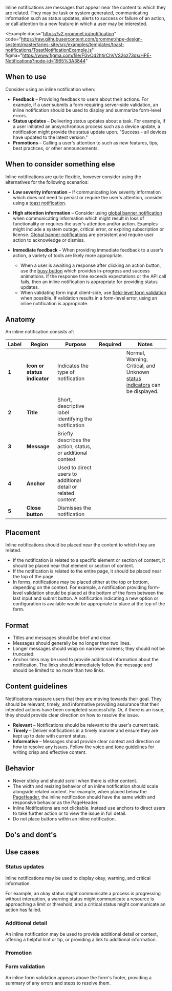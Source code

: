 
Inline notifications are messages that appear near the content to which they
are related. They may be task or system generated, communicating information
such as status updates, alerts to success or failure of an action, or call
attention to a new feature in which a user may be interested.

<Example
  docs="https://v2.grommet.io/notification"
  code="https://raw.githubusercontent.com/grommet/hpe-design-system/master/aries-site/src/examples/templates/toast-notifications/ToastNotificationExample.js"
  figma="https://www.figma.com/file/FGvOd2htjrChVVS2oz73ds/HPE-Notifications?node-id=1965%3A3844"
>
  <InlineNotificationExample />
</Example>

## When to use

Consider using an inline notification when:

- **Feedback** &ndash; Providing feedback to users about their actions. For
  example, if a user submits a form requiring server-side validation, an
  inline notification should be used to display and summarize form-level errors.
- **Status updates** &ndash; Delivering status updates about a task. For example,
  if a user initiated an ansynchronous process such as a device update, a
  notification might provide the status update upon. "Success - all devices have
  updated to the latest version."
- **Promotions** &ndash; Calling a user's attention to such as new features, tips,
  best practices, or other announcements.

## When to consider something else

Inline notifications are quite flexible, however consider using the alternatives
for the following scenarios:

- **Low severity information** &ndash; If communicating low severity information
  which does not need to persist or require the user's attention, consider using
  a [toast notification](/templates/toast-notifications).
- **High attention information** &ndash; Consider using [global banner notification](/templates/global-banner-notifications)
  when communicating information which might result in loss of functionality or
  requires the user's attention and/or action. Examples might include a system
  outage, critical error, or expiring subscription or license. [Global banner notifications](/templates/global-banner-notifications)
  are persistent and require user action to acknowledge or dismiss.
- **Immediate feedback** &ndash; When providing immediate feedback to a user's
  action, a variety of tools are likely more appropriate.

  - When a user is awaiting a response after clicking an action button, use the
    [busy button]() which provides in-progress and success animations. If the
    response time exceeds expectations or the API call fails, then an inline
    notification is appropriate for providing status updates.
  - When validating form input client-side, use [field-level form validation]()
    when possible. If validation results in a form-level error, using an inline
    notification is appropriate.

## Anatomy

An inline notification consists of:

| Label | Region                       | Purpose                                                      |                  Required                   | Notes                                                                                                                  |
| ----- | ---------------------------- | ------------------------------------------------------------ | :-----------------------------------------: | ---------------------------------------------------------------------------------------------------------------------- |
| **1** | **Icon or status indicator** | Indicates the type of notification                           | <Checkmark a11yTitle="true" size="small" /> | <span>Normal, Warning, Critical, and Unknown [status indicators](/templates/status-indicator) can be displayed.</span> |
| **2** | **Title**                    | Short, descriptive label identifying the notification        |                                             |                                                                                                                        |
| **3** | **Message**                  | Briefly describes the action, status, or additional context  | <Checkmark a11yTitle="true" size="small" /> |                                                                                                                        |
| **4** | **Anchor**                   | Used to direct users to additional detail or related content |                                             |                                                                                                                        |
| **5** | **Close button**             | Dismisses the notification                                   |                                             |                                                                                                                        |

## Placement

Inline notifications should be placed near the content to which they are
related.

- If the notification is related to a specific element or section of content,
  it should be placed near that element or section of content.
- If the notification is related to the entire page, it should be placed near
  the top of the page.
- In forms, notifications may be placed either at the top or bottom, depending
  on the context. For example, a notification providing form-level
  validation should be placed at the bottom of the form between the last input
  and submit button. A notification indicating a new option or configuration is
  available would be appropriate to place at the top of the form.

## Format

- Titles and messages should be brief and clear.
- Messages should generally be no longer than two lines.
- Longer messages should wrap on narrower screens; they should not be truncated.
- Anchor links may be used to provide additional information about the
  notification. The links should immediately follow the message and should be
  limited to no more than two links.

## Content guidelines

Notifications reassure users that they are moving towards their goal. They should
be relevant, timely, and informative providing assurance that their intended
actions have been completed successfully. Or, if there is an issue, they should
provide clear direction on how to resolve the issue.

- **Relevant** &ndash; Notifications should be relevant to the user's current
  task.
- **Timely** &ndash; Deliver notifications in a timely manner and ensure they
  are kept up to date with current status.
- **Informative** &ndash; Messages shoud provide clear context and direction on
  how to resolve any issues. Follow the [voice and tone guidelines](/guidelines/voice-and-tone) for writing
  crisp and effective content.

## Behavior

- Never sticky and should scroll when there is other content.
- The width and resizing behavior of an inline notification should scale alongside
  related content. For example, when placed below the [PageHeader](/components/pageheader),
  the inline notification should have the same width and responsive behavior as the
  PageHeader.
- Inline Notifications are not clickable. Instead use anchors to direct users to
  take further action or to view the issue in full detail.
- Do not place buttons within an inline notification.

## Do's and dont's

## Use cases

### Status updates

Inline notifications may be used to display okay, warning, and critical information.

For example, an okay status might communicate a process is progressing
without interuption, a warning status might communicate a resource is approaching
a limit or threshold, and a critical status might communicate an action has failed.

### Additional detail

An inline notification may be used to provide additional detail or context,  
offering a helpful hint or tip, or providing a link to additional information.

### Promotion

### Form validation

An inline form validation appears above the form's footer, providing a summary of
any errors and steps to resolve them.
